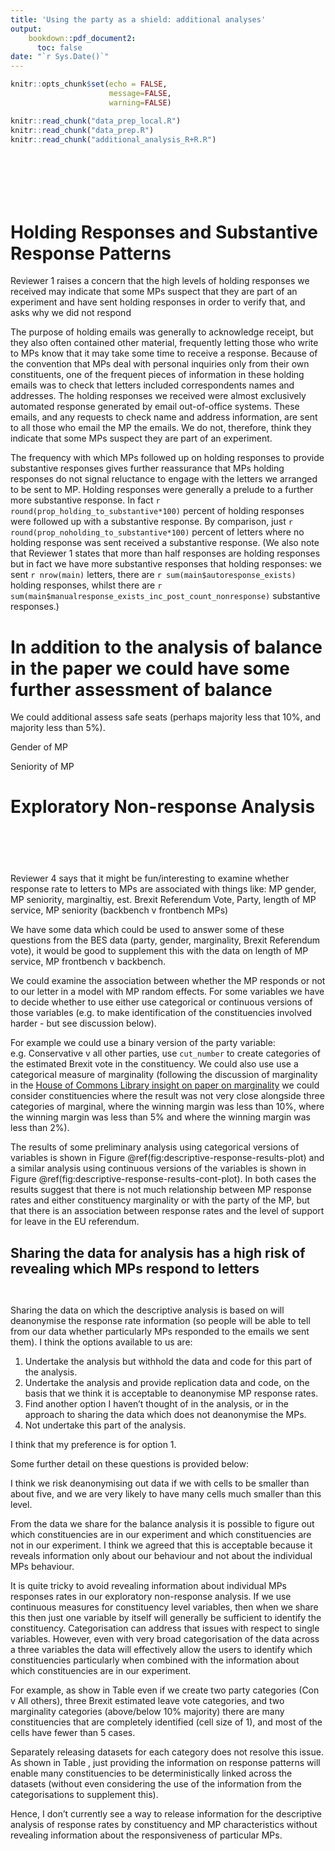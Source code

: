 ```yaml
---
title: 'Using the party as a shield: additional analyses'
output: 
    bookdown::pdf_document2:
      toc: false
date: "`r Sys.Date()`"
---
```


```r
knitr::opts_chunk$set(echo = FALSE,
                      message=FALSE,
                      warning=FALSE)

knitr::read_chunk("data_prep_local.R")
knitr::read_chunk("data_prep.R")
knitr::read_chunk("additional_analysis_R+R.R")
```

```r

```

```r

```

```r

```


```r

```

```r

```


```r

```


#  Holding Responses and Substantive Response Patterns

Reviewer 1 raises a concern that the high levels of holding responses we received may indicate that some MPs suspect that they are part of an experiment and have sent holding responses in order to verify that, and asks why we did not respond 

The purpose of holding emails was generally to acknowledge receipt, but they also often contained other material, frequently letting those who write to MPs know that it may take some time to receive a response. Because of the convention that MPs deal with personal inquiries only from their own constituents, one of the frequent pieces of information in these holding emails was to check that letters included correspondents names and addresses. The holding responses we received were almost exclusively automated response generated by email out-of-office systems. These emails, and any requests to check name and address information, are sent to all those who email the MP the emails. We do not, therefore, think they indicate that some MPs suspect they are part of an experiment.

The frequency with which MPs followed up on holding responses to provide substantive responses gives further reassurance that MPs holding responses do not signal reluctance to engage with the letters we arranged to be sent to MP. Holding responses were generally a prelude to a further more substantive response. In fact `r round(prop_holding_to_substantive*100)` percent of holding responses were followed up with a substantive response. By comparison, just `r round(prop_noholding_to_substantive*100)` percent of letters where no holding response was sent received a substantive response. (We also note that Reviewer 1 states that more than half responses are holding responses but in fact we have more substantive responses that holding responses: we sent `r nrow(main)` letters, there are `r sum(main$autoresponse_exists)` holding responses, whilst there are  `r sum(main$manualresponse_exists_inc_post_count_nonresponse)` substantive responses.) 



# In addition to the analysis of balance in the paper we could have some further assessment of balance 

We could additional assess safe seats (perhaps majority less that 10%, and majority less than 5%).

Gender of MP

Seniority of MP

# Exploratory Non-response Analysis

```r

```


```r

```

```r

```


```r

```

```r

```

Reviewer 4 says that it might be fun/interesting to examine whether response rate to letters to MPs are associated with things like: MP gender, MP seniority, marginaltiy, est. Brexit Referendum Vote, Party, length of MP service, MP seniority (backbench v frontbench MPs)

We have some data which could be used to answer some of these questions from the BES data (party, gender, marginality, Brexit Referendum vote), it would be good to supplement this with the data on length of MP service, MP frontbench v backbench.

We could examine the association between whether the MP responds or not to our letter in a model with MP random effects. For some variables we have to decide whether to use either use categorical or continuous versions of those variables (e.g. to make identification of the constituencies involved harder - but see discussion below). 

For example we could use a binary version of the party variable: e.g. Conservative v all other parties, use `cut_number` to create categories of the estimated Brexit vote in the constituency. We could also use use a categorical measure of marginality (following the discussion of marginality in the [House of Commons Library insight on paper on marginality](https://commonslibrary.parliament.uk/2024-general-election-marginality/) we could consider constituencies where the result was not very close alongside three categories of marginal, where the winning margin was less than 10%, where the winning margin was less than 5% and where the winning margin was less than 2%).   


The results of some preliminary analysis using categorical versions of variables is shown in Figure \@ref(fig:descriptive-response-results-plot) and a similar analysis using continuous versions of the variables is shown in Figure \@ref(fig:descriptive-response-results-cont-plot). In both cases the results suggest that there is not much relationship between MP response rates and either constituency marginality or with the party of the MP, but that there is an association between response rates and the level of support for leave in the EU referendum.


## Sharing the data for analysis has a high risk of revealing which MPs respond to letters

```r

```

```r

```

Sharing the data on which the descriptive analysis is based on will deanonymise the response rate information (so people will be able to tell from our data whether particularly MPs responded to the emails we sent them). I think the options available to us are:

  1.  Undertake the analysis but withhold the data and code for this part of the analysis.
  1.  Undertake the analysis and provide replication data and code, on the basis that we think it is acceptable to deanonymise MP response rates.
  1.  Find another option I haven't thought of in the analysis, or in the approach to sharing the data which does not deanonymise the MPs.
  1.  Not undertake this part of the analysis.

I think that my preference is for option 1.

Some further detail on these questions is provided below:

I think we risk deanonymising out data if we with cells to be smaller than about five, and we are very likely to have many cells much smaller than this level. 

From the data we share for the balance analysis it is possible to figure out which constituencies are in our experiment and which constituencies are not in our experiment. I think we agreed that this is acceptable because it reveals information only about our behaviour and not about the individual MPs behaviour. 

It is quite tricky to avoid revealing information about individual MPs responses rates in our exploratory non-response analysis. If we use continuous measures for constituency level variables, then when we share this then just one variable by itself will generally be sufficient to identify the constituency. Categorisation can address that issues with respect to single variables. However, even with very broad categorisation of the data across a three variables the data will effectively allow the users to identify which constituencies particularly when combined with the information about which constituencies are in our experiment. 

For example, as show in Table \ref{tab:cases-per-cell-experiment} even if we create two party categories (Con v All others), three Brexit estimated leave vote categories, and two marginality categories (above/below 10% majority) there are many constituencies that are completely identified (cell size of 1), and most of the cells have fewer than 5 cases.

Separately releasing datasets for each category does not resolve this issue. As shown in Table \ref{tab:cases-per-cell-response-experiment}, just providing the information on response patterns will enable many constituencies to be deterministically linked across the datasets (without even considering the use of the information from the categorisations to supplement this). 

Hence, I don't currently see a way to release information for the descriptive analysis of response rates by constituency and MP characteristics without revealing information about the responsiveness of particular MPs.




